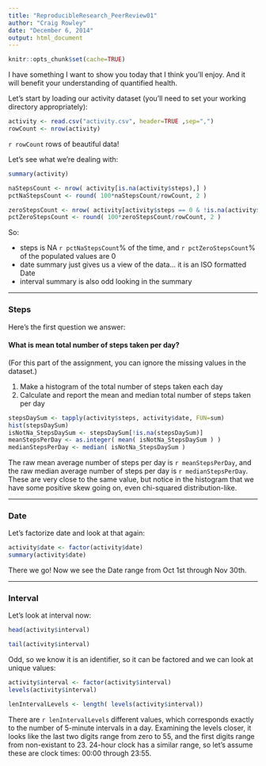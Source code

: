 ```yaml
---
title: "ReproducibleResearch_PeerReview01"
author: "Craig Rowley"
date: "December 6, 2014"
output: html_document
---
```


```r
knitr::opts_chunk$set(cache=TRUE)
```

I have something I want to show you today that I think you'll enjoy.  And it will benefit your understanding of quantified health.

Let's start by loading our activity dataset (you'll need to set your working directory appropriately):

```r
activity <- read.csv("activity.csv", header=TRUE ,sep=",")
rowCount <- nrow(activity)

```

`r rowCount` rows of beautiful data!

Let's see what we're dealing with:

```r
summary(activity)

```


```r
naStepsCount <- nrow( activity[is.na(activity$steps),] )
pctNaStepsCount <- round( 100*naStepsCount/rowCount, 2 )

zeroStepsCount <- nrow( activity[activity$steps == 0 & !is.na(activity$steps),] )
pctZeroStepsCount <- round( 100*zeroStepsCount/rowCount, 2 )

```

So:  

- steps is NA `r pctNaStepsCount`% of the time, and `r pctZeroStepsCount`% of the populated values are 0  
- date summary just gives us a view of the data... it is an ISO formatted Date
- interval summary is also odd looking in the summary

---

### Steps

Here's the first question we answer:

#### What is mean total number of steps taken per day?

(For this part of the assignment, you can ignore the missing values in the dataset.)

1. Make a histogram of the total number of steps taken each day
2. Calculate and report the mean and median total number of steps taken per day

```r
stepsDaySum <- tapply(activity$steps, activity$date, FUN=sum)
hist(stepsDaySum)
isNotNa_StepsDaySum <- stepsDaySum[!is.na(stepsDaySum)]
meanStepsPerDay <- as.integer( mean( isNotNa_StepsDaySum ) )
medianStepsPerDay <- median( isNotNa_StepsDaySum )
```

The raw mean average number of steps per day is `r meanStepsPerDay`, and the raw median average number of steps per day is `r medianStepsPerDay`.  These are very close to the same value, but notice in the histogram that we have some positive skew going on, even chi-squared distribution-like.



---

### Date

Let's factorize date and look at that again:

```r
activity$date <- factor(activity$date)
summary(activity$date)
```


There we go!  Now we see the Date range from Oct 1st through Nov 30th.

---

### Interval

Let's look at interval now:

```r
head(activity$interval)
```
```r
tail(activity$interval)
```

Odd, so we know it is an identifier, so it can be factored and we can look at unique values:

```r
activity$interval <- factor(activity$interval)
levels(activity$interval)
```

```r
lenIntervalLevels <- length( levels(activity$interval))
```

There are `r lenIntervalLevels` different values, which corresponds exactly to the number of 5-minute intervals in a day. Examining the levels closer, it looks like the last two digits range from zero to 55, and the first digits range from non-existant to 23.  24-hour clock has a similar range, so let's assume these are clock times:  00:00 through 23:55.









